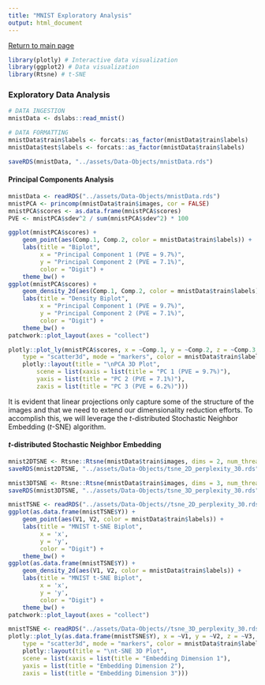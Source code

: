 ```yaml
---
title: "MNIST Exploratory Analysis"
output: html_document
---
```


[Return to main page](index.html)

```r
library(plotly) # Interactive data visualization
library(ggplot2) # Data visualization
library(Rtsne) # t-SNE
```

### Exploratory Data Analysis {.tabset}

```r
# DATA INGESTION
mnistData <- dslabs::read_mnist()

# DATA FORMATTING
mnistData$train$labels <- forcats::as_factor(mnistData$train$labels)
mnistData$test$labels <- forcats::as_factor(mnistData$train$labels)

saveRDS(mnistData, "../assets/Data-Objects/mnistData.rds")
```


#### Principal Components Analysis

```r
mnistData <- readRDS("../assets/Data-Objects/mnistData.rds")
mnistPCA <- princomp(mnistData$train$images, cor = FALSE)
mnistPCA$scores <- as.data.frame(mnistPCA$scores)
PVE <- mnistPCA$sdev^2 / sum(mnistPCA$sdev^2) * 100
```

```r
ggplot(mnistPCA$scores) +
	geom_point(aes(Comp.1, Comp.2, color = mnistData$train$labels)) +
	labs(title = "Biplot",
		 x = "Principal Component 1 (PVE = 9.7%)",
		 y = "Principal Component 2 (PVE = 7.1%)",
		 color = "Digit") +
	theme_bw() +
ggplot(mnistPCA$scores) +
	geom_density_2d(aes(Comp.1, Comp.2, color = mnistData$train$labels)) +
	labs(title = "Density Biplot",
		 x = "Principal Component 1 (PVE = 9.7%)",
		 y = "Principal Component 2 (PVE = 7.1%)",
		 color = "Digit") +
	theme_bw() +
patchwork::plot_layout(axes = "collect")
```

```r
plotly::plot_ly(mnistPCA$scores, x = ~Comp.1, y = ~Comp.2, z = ~Comp.3,
	type = "scatter3d", mode = "markers", color = mnistData$train$labels) |>
	plotly::layout(title = "\nPCA 3D Plot",
		scene = list(xaxis = list(title = "PC 1 (PVE = 9.7%)"),
		yaxis = list(title = "PC 2 (PVE = 7.1%)"),
		zaxis = list(title = "PC 3 (PVE = 6.2%)")))
```

It is evident that linear projections only capture some of the structure of the
images and that we need to extend our dimensionality reduction efforts. To
accomplish this, we will leverage the $t$-distributed Stochastic Neighbor
Embedding ($t$-SNE) algorithm.

#### $t$-distributed Stochastic Neighbor Embedding


```r
mnist2DTSNE <- Rtsne::Rtsne(mnistData$train$images, dims = 2, num_threads = 0)
saveRDS(mnist2DTSNE, "../assets/Data-Objects/tsne_2D_perplexity_30.rds")

mnist3DTSNE <- Rtsne::Rtsne(mnistData$train$images, dims = 3, num_threads = 0)
saveRDS(mnist3DTSNE, "../assets/Data-Objects/tsne_3D_perplexity_30.rds")
```

```r
mnistTSNE <- readRDS("../assets/Data-Objects//tsne_2D_perplexity_30.rds")
ggplot(as.data.frame(mnistTSNE$Y)) +
	geom_point(aes(V1, V2, color = mnistData$train$labels)) +
	labs(title = "MNIST t-SNE Biplot",
		 x = 'x',
		 y = 'y',
		 color = "Digit") +
	theme_bw() +
ggplot(as.data.frame(mnistTSNE$Y)) +
	geom_density_2d(aes(V1, V2, color = mnistData$train$labels)) +
	labs(title = "MNIST t-SNE Biplot",
		 x = 'x',
		 y = 'y',
		 color = "Digit") +
	theme_bw() +
patchwork::plot_layout(axes = "collect")
```

```r
mnistTSNE <- readRDS("../assets/Data-Objects//tsne_3D_perplexity_30.rds")
plotly::plot_ly(as.data.frame(mnistTSNE$Y), x = ~V1, y = ~V2, z = ~V3,
	type = "scatter3d", mode = "markers", color = mnistData$train$labels) |>
	plotly::layout(title = "\nt-SNE 3D Plot",
	scene = list(xaxis = list(title = "Embedding Dimension 1"),
	yaxis = list(title = "Embedding Dimension 2"),
	zaxis = list(title = "Embedding Dimension 3")))
```

